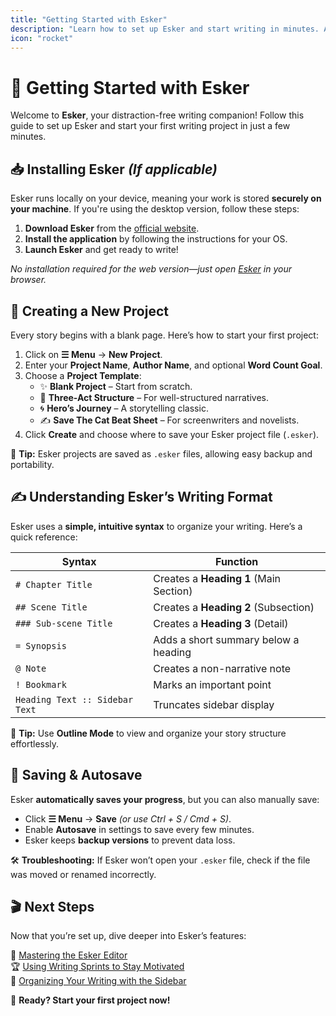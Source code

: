 ```yaml
---
title: "Getting Started with Esker"
description: "Learn how to set up Esker and start writing in minutes. A step-by-step guide to creating projects and using Esker’s writing features."
icon: "rocket"
---
```


# 🚀 Getting Started with Esker

Welcome to **Esker**, your distraction-free writing companion! Follow this guide to set up Esker and start your first writing project in just a few minutes.

## 📥 **Installing Esker** *(If applicable)*
Esker runs locally on your device, meaning your work is stored **securely on your machine**. If you're using the desktop version, follow these steps:

1. **Download Esker** from the [official website](https://esker.app/download).
2. **Install the application** by following the instructions for your OS.
3. **Launch Esker** and get ready to write!

_No installation required for the web version—just open [Esker](https://esker.app) in your browser._

## 📂 **Creating a New Project**
Every story begins with a blank page. Here’s how to start your first project:

1. Click on **☰ Menu** → **New Project**.
2. Enter your **Project Name**, **Author Name**, and optional **Word Count Goal**.
3. Choose a **Project Template**:
   - ✨ **Blank Project** – Start from scratch.
   - 📖 **Three-Act Structure** – For well-structured narratives.
   - 🌀 **Hero’s Journey** – A storytelling classic.
   - ✍️ **Save The Cat Beat Sheet** – For screenwriters and novelists.
4. Click **Create** and choose where to save your Esker project file (`.esker`).

🎯 **Tip:** Esker projects are saved as `.esker` files, allowing easy backup and portability.

## ✍️ **Understanding Esker’s Writing Format**
Esker uses a **simple, intuitive syntax** to organize your writing. Here’s a quick reference:

| Syntax | Function |
|--------|----------|
| `# Chapter Title` | Creates a **Heading 1** (Main Section) |
| `## Scene Title` | Creates a **Heading 2** (Subsection) |
| `### Sub-scene Title` | Creates a **Heading 3** (Detail) |
| `= Synopsis` | Adds a short summary below a heading |
| `@ Note` | Creates a non-narrative note |
| `! Bookmark` | Marks an important point |
| `Heading Text :: Sidebar Text` | Truncates sidebar display |

🎯 **Tip:** Use **Outline Mode** to view and organize your story structure effortlessly.

## 💾 **Saving & Autosave**
Esker **automatically saves your progress**, but you can also manually save:

- Click **☰ Menu** → **Save** *(or use Ctrl + S / Cmd + S)*.
- Enable **Autosave** in settings to save every few minutes.
- Esker keeps **backup versions** to prevent data loss.

🛠 **Troubleshooting:** If Esker won’t open your `.esker` file, check if the file was moved or renamed incorrectly.

## 🎬 **Next Steps**
Now that you’re set up, dive deeper into Esker’s features:

📖 [Mastering the Esker Editor](writing-productivity/editor)  
🏆 [Using Writing Sprints to Stay Motivated](/writing-productivity/writing-sprints)  
📌 [Organizing Your Writing with the Sidebar](/organizing/sidebar)  

🚀 **Ready? Start your first project now!**
